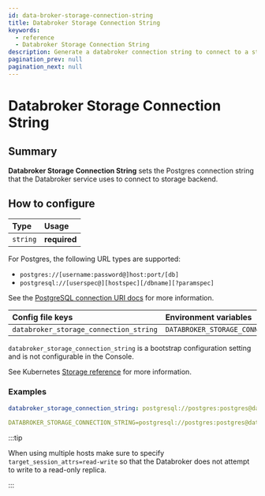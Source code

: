 ```yaml
---
id: data-broker-storage-connection-string
title: Databroker Storage Connection String
keywords:
  - reference
  - Databroker Storage Connection String
description: Generate a databroker connection string to connect to a storage backend.
pagination_prev: null
pagination_next: null
---
```



# Databroker Storage Connection String

## Summary

**Databroker Storage Connection String** sets the Postgres connection string that the Databroker service uses to connect to storage backend.

## How to configure

| **Type** | **Usage**    |
| :------- | :----------- |
| `string` | **required** |

For Postgres, the following URL types are supported:

- `postgres://[username:password@]host:port/[db]`
- `postgresql://[userspec@][hostspec][/dbname][?paramspec]`

See the [PostgreSQL connection URI docs](https://www.postgresql.org/docs/current/libpq-connect.html#LIBPQ-CONNSTRING) for more information.

<Tabs>
<TabItem value="Core" label="Core">

| **Config file keys** | **Environment variables** |
| :-- | :-- |
| `databroker_storage_connection_string` | `DATABROKER_STORAGE_CONNECTION_STRING` |

</TabItem>
<TabItem value="Enterprise" label="Enterprise">

`databroker_storage_connection_string` is a bootstrap configuration setting and is not configurable in the Console.

</TabItem>
<TabItem value="Kubernetes" label="Kubernetes">

See Kubernetes [Storage reference](/docs/deploying/k8s/reference#storage) for more information.

</TabItem>
</Tabs>

### Examples

```yaml
databroker_storage_connection_string: postgresql://postgres:postgres@database/postgres?sslmode=disable

DATABROKER_STORAGE_CONNECTION_STRING=postgresql://postgres:postgres@database/postgres?sslmode=disable
```

:::tip

When using multiple hosts make sure to specify `target_session_attrs=read-write` so that the Databroker does not attempt to write to a read-only replica.

:::
